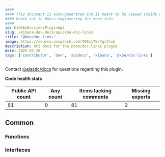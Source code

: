 ```yaml
---
####
#### This document is auto-generated and is meant to be viewed inside our experimental, new docs system.
#### Reach out in #docs-engineering for more info.
####
id: kibKbnDocLinksPluginApi
slug: /kibana-dev-docs/api/kbn-doc-links
title: "@kbn/doc-links"
image: https://source.unsplash.com/400x175/?github
description: API docs for the @kbn/doc-links plugin
date: 2025-02-26
tags: ['contributor', 'dev', 'apidocs', 'kibana', '@kbn/doc-links']
---
```




Contact [@elastic/docs](https://github.com/orgs/elastic/teams/docs) for questions regarding this plugin.

**Code health stats**

| Public API count  | Any count | Items lacking comments | Missing exports |
|-------------------|-----------|------------------------|-----------------|
| 81 | 0 | 81 | 2 |

## Common

### Functions
<DocDefinitionList data={kbnDocLinksObj.common.functions}/>

### Interfaces
<DocDefinitionList data={kbnDocLinksObj.common.interfaces}/>

